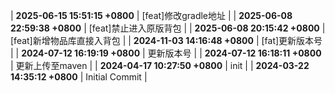| **2025-06-15 15:51:15 +0800** | [feat]修改gradle地址 |
| **2025-06-08 22:59:38 +0800** | [feat]禁止进入原版背包 |
| **2025-06-08 20:15:42 +0800** | [feat]新增物品库直接入背包 |
| **2024-11-03 14:16:48 +0800** | [fat]更新版本号 |
| **2024-07-12 16:19:19 +0800** | 更新版本号 |
| **2024-07-12 16:18:11 +0800** | 更新上传至maven |
| **2024-04-17 10:27:50 +0800** | init |
| **2024-03-22 14:35:12 +0800** | Initial Commit |